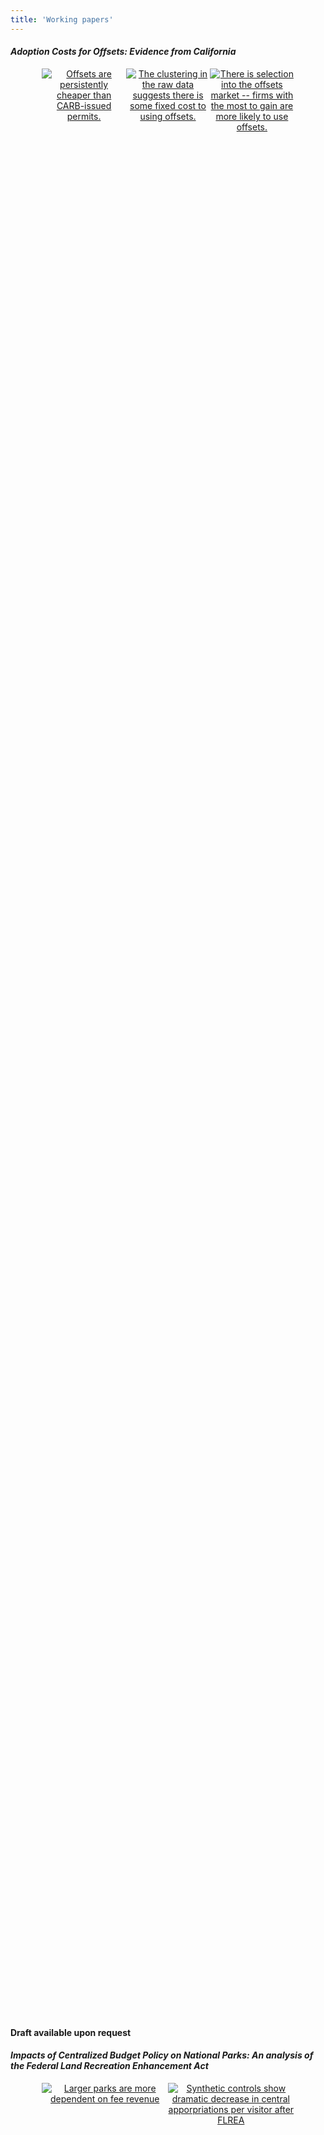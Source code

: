 ```yaml
---
title: 'Working papers'
---
```


<style>
    figure {
  display: table;
  width: 50%;
  margin:0;
}

figcaption {
  display: table-caption;
  caption-side: top;
}

#content {
  max-width: 80%;
  height: 80%;
}

.papers {
  display: flex;
  flex-direction: row;
  justify-content: flex-start;
  margin-left: auto;
  margin-right: auto;
  width: auto;
  text-align: center;
  /* overflow: scroll; */
}

.h4 {
  padding-top: 10em;
}
</style>

#### ***Adoption Costs for Offsets: Evidence from California***

<div id="content" class="papers">
  <figure style="width:100%">
    <a href="images/research/california-cap-and-trade/ts-prices.png" target="_blank">
      <img src="images/research/california-cap-and-trade/ts-prices.png" alt="Offsets are persistently cheaper than CARB-issued permits.">
    </a>
  </figure>
  <figure style="width:100%">
    <a href="images/research/california-cap-and-trade/offsets-obligation-cr-offsetcap8.png" target="_blank">
      <img src="images/research/california-cap-and-trade/offsets-obligation-cr-offsetcap8.png" alt="The clustering in the raw data suggests there is some fixed cost to using offsets.">
    </a>
  </figure>
  <figure style="width:100%">
    <a href="images/research/california-cap-and-trade/cdf-potential-gains-cp13.png" target="_blank">
      <img src="images/research/california-cap-and-trade/cdf-potential-gains-cp13.png" alt="There is selection into the offsets market -- firms with the most to gain are more likely to use offsets.">
    </a>
  </figure>
</div>

**Draft available upon request**

#### ***Impacts of Centralized Budget Policy on National Parks: An analysis of the Federal Land Recreation Enhancement Act***
<div id="content" class="papers">
  <figure style="width:100%">
    <a href="images/research/nps-flrea/rev_ratio-group.png" target="_blank">
      <img src="images/research/nps-flrea/rev_ratio-group.png" alt="Larger parks are more dependent on fee revenue">
    </a>
  </figure>
  <figure style="width:100%">
    <a href="images/research/nps-flrea/synth-controls.png" target="_blank">
      <img src="images/research/nps-flrea/synth-controls.png" alt="Synthetic controls show dramatic decrease in central apporpriations per visitor after FLREA">
    </a>
  </figure>
</div>

**Draft available upon request**

#### ***The Value of Shoreline Recreational Fishing Across Time and Space: An internal meta-regression approach*** (with [Sasha Naumenko](https://www.linkedin.com/in/avn-econ), [Roger von Haefen](https://rvhaefen.wordpress.ncsu.edu/), and [Colton Leach](https://www.linkedin.com/in/colton-leach-54a080136/))

<div id="content" class="papers">
  <figure style="width:100%">
    <a href="images/research/fishing-spatio-temporal/origins2016.png" target="_blank">
      <img src="images/research/fishing-spatio-temporal/origins2016.png" alt="Origins of anglers in 2016 sample">
    </a>
  </figure>
  <figure style="width:100%">
    <a href="images/research/fishing-spatio-temporal/map2.png" target="_blank">
      <img src="images/research/fishing-spatio-temporal/map2.png" alt="Over 1,500 sites along the East Coast and Gulf of Mexico">
    </a>
  </figure>
  <figure style="width:100%">
    <a href="images/research/fishing-spatio-temporal/RecessionVOT.png" target="_blank">
      <img src="images/research/fishing-spatio-temporal/RecessionVOT.png" alt="Variation in trip valuation can be absorbed if using only fixed effects">
    </a>
  </figure>
</div>

**Draft available upon request**